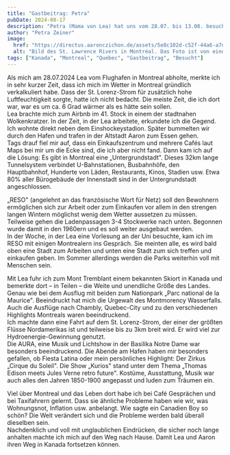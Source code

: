 ```yaml
---
title: "Gastbeitrag: Petra"
pubDate: 2024-08-17
description: "Petra (Mama von Lea) hat uns vom 28.07. bis 13.08. besucht"
author: "Petra Zeiner"
image:
  href: "https://directus.aaronczichon.de/assets/5e8c102d-c52f-44a6-a7dc-d46fc292f03f.jpeg?quality=70&width=1600"
  alt: "Bild des St. Lawrence Rivers in Montréal. Das Foto ist von einem Schiff ausgehend auf dem Fluss aufgenommen. Im Hintergrund die Brücke Jacques-Cartier"
tags: ["Kanada", "Montreal", "Quebec", "Gastbeitrag", "Besucht"]
---
```



Als mich am 28.07.2024 Lea vom Flughafen in Montreal abholte, merkte ich in sehr kurzer Zeit, dass ich mich im Wetter in Montreal gründlich verkalkuliert habe. Dass der St. Lorenz-Strom für zusätzlich hohe Luftfeuchtigkeit sorgte, hatte ich nicht bedacht. Die meiste Zeit, die ich dort war, war es um ca. 6 Grad wärmer als es hätte sein sollen.  
Lea brachte mich zum Airbnb im 41. Stock in einem der stadtnahen Wolkenkratzer. In der Zeit, in der Lea arbeitete, erkundete ich die Gegend. Ich wohnte direkt neben dem Einshockeystadion. Später bummelten wir durch den Hafen und trafen in der Altstadt Aaron zum Essen gehen.  
Tags drauf fiel mir auf, dass ein Einkaufszentrum und mehrere Cafés laut Maps bei mir um die Ecke sind, die ich aber nicht fand. Dann kam ich auf die Lösung: Es gibt in Montreal eine „Untergrundstadt". Dieses 32km lange Tunnelsystem verbindet U-Bahnstationen, Busbahnhöfe, den Hauptbahnhof, Hunderte von Läden, Restaurants, Kinos, Stadien usw. Etwa 80% aller Bürogebäude der Innenstadt sind in der Untergrundstadt angeschlossen.

<DirectusImage assetId="b9da742d-5edf-4372-a130-b255d7e0f928.jpeg" />

„RESO" (angelehnt an das französische Wort für Netz) soll den Bewohnern ermöglichen sich zur Arbeit oder zum Einkaufen vor allem in den strengen langen Wintern möglichst wenig dem Wetter aussetzen zu müssen. Teilweise gehen die Ladenpassagen 3-4 Stockwerke nach unten. Begonnen wurde damit in den 1960ern und es soll weiter ausgebaut werden.  
In der Woche, in der Lea eine Vorlesung an der Uni besuchte, kam ich im RESO mit einigen Montrealern ins Gespräch. Sie meinten alle, es wird bald oben eine Stadt zum Arbeiten und unten eine Stadt zum sich treffen und einkaufen geben. Im Sommer allerdings werden die Parks weiterhin voll mit Menschen sein.

<DirectusGallery folderName="33 Gastbeitrag Petra" />

Mit Lea fuhr ich zum Mont Tremblant einem bekannten Skiort in Kanada und bemerkte dort – in Teilen – die Weite und unendliche Größe des Landes. Genau wie bei dem Ausflug mit beiden zum Nationpark „Parc national de la Maurice". Beeindruckt hat mich die Urgewalt des Montmorency Wasserfalls. Auch die Ausflüge nach Chambly, Quebec-City und zu den verschiedenen Highlights Montreals waren beeindruckend.  
Ich machte dann eine Fahrt auf dem St. Lorenz-Strom, der einer der größten Flüsse Nordamerikas ist und teilweise bis zu 3km breit wird. Er wird viel zur Hydroenergie-Gewinnung genutzt.  
Die AURA, eine Musik und Lichtshow in der Basilika Notre Dame war besonders beeindruckend. Die Abende am Hafen haben mir besonders gefallen, ob Fiesta Latina oder mein persönliches Highlight: Der Zirkus „Cirque du Soleil". Die Show „Kurios" stand unter dem Thema „Thomas Edison meets Jules Verne retro future". Kostüme, Ausstattung, Musik war auch alles den Jahren 1850-1900 angepasst und luden zum Träumen ein.

<DirectusImage assetId="509ca360-bc12-445a-b068-1897b1f44ecb.jpeg" />

Viel über Montreal und das Leben dort habe ich bei Café Gesprächen und bei Taxifahrern gelernt. Dass sie ähnliche Probleme haben wie wir, was Wohnungsnot, Inflation usw. anbelangt. Wie sagte ein Canadien Boy so schön? Die Welt verändert sich und die Probleme werden bald überall dieselben sein.  
Nachdenklich und voll mit unglaublichen Eindrücken, die sicher noch lange anhalten machte ich mich auf den Weg nach Hause. Damit Lea und Aaron ihren Weg in Kanada fortsetzen können.
